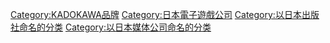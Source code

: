 {{Catnav|頁面分類|…|各國媒體|各國出版社|日本出版社|角川集團}}

[[Category:KADOKAWA品牌|Category:KADOKAWA品牌]]
[[Category:日本電子遊戲公司|Category:日本電子遊戲公司]]
[[Category:以日本出版社命名的分类|Category:以日本出版社命名的分类]]
[[Category:以日本媒体公司命名的分类|Category:以日本媒体公司命名的分类]]
